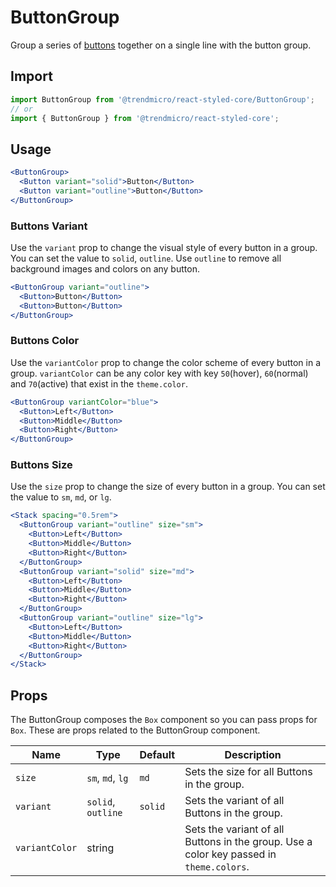 # ButtonGroup

Group a series of [buttons](./button) together on a single line with the button group.

## Import

```js
import ButtonGroup from '@trendmicro/react-styled-core/ButtonGroup';
// or
import { ButtonGroup } from '@trendmicro/react-styled-core';
```

## Usage

```jsx
<ButtonGroup>
  <Button variant="solid">Button</Button>
  <Button variant="outline">Button</Button>
</ButtonGroup>
```

### Buttons Variant

Use the `variant` prop to change the visual style of every button in a group. You can set the value to `solid`, `outline`. Use `outline` to remove all background images and colors on any button.

```jsx
<ButtonGroup variant="outline">
  <Button>Button</Button>
  <Button>Button</Button>
</ButtonGroup>
```

### Buttons Color

Use the `variantColor` prop to change the color scheme of every button in a group. `variantColor` can be any color key with key `50`(hover), `60`(normal) and `70`(active) that exist in the `theme.color`.

```jsx
<ButtonGroup variantColor="blue">
  <Button>Left</Button>
  <Button>Middle</Button>
  <Button>Right</Button>
</ButtonGroup>
```

### Buttons Size

Use the `size` prop to change the size of every button in a group. You can set the value to `sm`, `md`, or `lg`.

```jsx
<Stack spacing="0.5rem">
  <ButtonGroup variant="outline" size="sm">
    <Button>Left</Button>
    <Button>Middle</Button>
    <Button>Right</Button>
  </ButtonGroup>
  <ButtonGroup variant="solid" size="md">
    <Button>Left</Button>
    <Button>Middle</Button>
    <Button>Right</Button>
  </ButtonGroup>
  <ButtonGroup variant="outline" size="lg">
    <Button>Left</Button>
    <Button>Middle</Button>
    <Button>Right</Button>
  </ButtonGroup>
</Stack>


```

## Props

The ButtonGroup composes the `Box` component so you can pass props for `Box`. These are props related to the ButtonGroup component.

| Name               | Type                 | Default       | Description                                                            |
| ------------------ | -------------------- | ------------- | ---------------------------------------------------------------------- |
| `size`             | `sm`, `md`, `lg`     | `md`          | Sets the size for all Buttons in the group.                            |
| `variant`          | `solid`, `outline`   | `solid`       | Sets the variant of all Buttons in the group.                          |
| `variantColor`     | string               |               | Sets the variant of all Buttons in the group. Use a color key passed in `theme.colors`.  |
